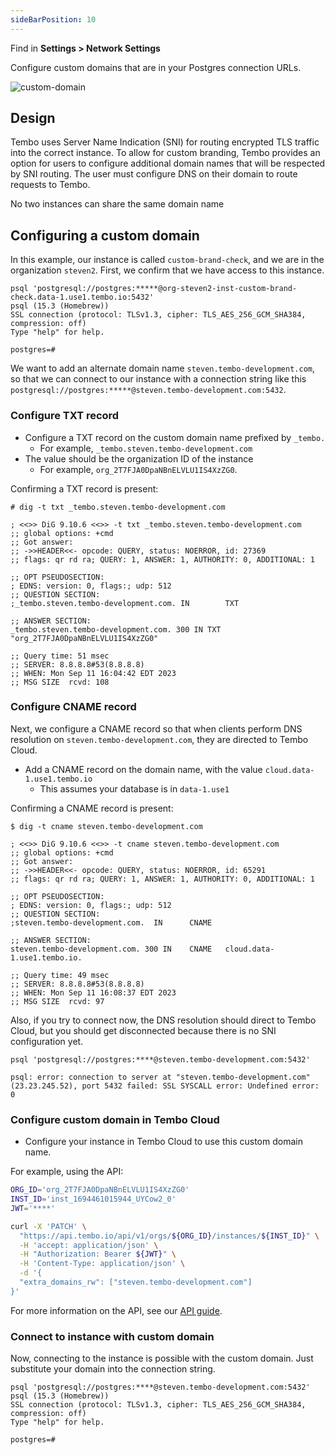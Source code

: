 ```yaml
---
sideBarPosition: 10
---
```



Find in **Settings > Network Settings**

Configure custom domains that are in your Postgres connection URLs.

![custom-domain](./custom-domain.png)

## Design

Tembo uses Server Name Indication (SNI) for routing encrypted TLS traffic into the correct instance. To allow for custom branding, Tembo provides an option for users to configure additional domain names that will be respected by SNI routing. The user must configure DNS on their domain to route requests to Tembo.

<Callout variant='warning'>
	No two instances can share the same domain name
</Callout>

## Configuring a custom domain

In this example, our instance is called `custom-brand-check`, and we are in the organization `steven2`. First, we confirm that we have access to this instance.

```
psql 'postgresql://postgres:*****@org-steven2-inst-custom-brand-check.data-1.use1.tembo.io:5432'
psql (15.3 (Homebrew))
SSL connection (protocol: TLSv1.3, cipher: TLS_AES_256_GCM_SHA384, compression: off)
Type "help" for help.

postgres=#
```

We want to add an alternate domain name `steven.tembo-development.com`, so that we can connect to our instance with a connection string like this `postgresql://postgres:*****@steven.tembo-development.com:5432`.

### Configure TXT record

-   Configure a TXT record on the custom domain name prefixed by `_tembo.`
    -   For example, `_tembo.steven.tembo-development.com`
-   The value should be the organization ID of the instance
    -   For example, `org_2T7FJA0DpaNBnELVLU1IS4XzZG0`.

Confirming a TXT record is present:

```console
# dig -t txt _tembo.steven.tembo-development.com

; <<>> DiG 9.10.6 <<>> -t txt _tembo.steven.tembo-development.com
;; global options: +cmd
;; Got answer:
;; ->>HEADER<<- opcode: QUERY, status: NOERROR, id: 27369
;; flags: qr rd ra; QUERY: 1, ANSWER: 1, AUTHORITY: 0, ADDITIONAL: 1

;; OPT PSEUDOSECTION:
; EDNS: version: 0, flags:; udp: 512
;; QUESTION SECTION:
;_tembo.steven.tembo-development.com. IN        TXT

;; ANSWER SECTION:
_tembo.steven.tembo-development.com. 300 IN TXT "org_2T7FJA0DpaNBnELVLU1IS4XzZG0"

;; Query time: 51 msec
;; SERVER: 8.8.8.8#53(8.8.8.8)
;; WHEN: Mon Sep 11 16:04:42 EDT 2023
;; MSG SIZE  rcvd: 108
```

### Configure CNAME record

Next, we configure a CNAME record so that when clients perform DNS resolution on `steven.tembo-development.com`, they are directed to Tembo Cloud.

-   Add a CNAME record on the domain name, with the value `cloud.data-1.use1.tembo.io`
    -   This assumes your database is in `data-1.use1`

Confirming a CNAME record is present:

```console
$ dig -t cname steven.tembo-development.com

; <<>> DiG 9.10.6 <<>> -t cname steven.tembo-development.com
;; global options: +cmd
;; Got answer:
;; ->>HEADER<<- opcode: QUERY, status: NOERROR, id: 65291
;; flags: qr rd ra; QUERY: 1, ANSWER: 1, AUTHORITY: 0, ADDITIONAL: 1

;; OPT PSEUDOSECTION:
; EDNS: version: 0, flags:; udp: 512
;; QUESTION SECTION:
;steven.tembo-development.com.  IN      CNAME

;; ANSWER SECTION:
steven.tembo-development.com. 300 IN    CNAME   cloud.data-1.use1.tembo.io.

;; Query time: 49 msec
;; SERVER: 8.8.8.8#53(8.8.8.8)
;; WHEN: Mon Sep 11 16:08:37 EDT 2023
;; MSG SIZE  rcvd: 97
```

Also, if you try to connect now, the DNS resolution should direct to Tembo Cloud, but you should get disconnected because there is no SNI configuration yet.

```
psql 'postgresql://postgres:****@steven.tembo-development.com:5432'

psql: error: connection to server at "steven.tembo-development.com" (23.23.245.52), port 5432 failed: SSL SYSCALL error: Undefined error: 0
```

### Configure custom domain in Tembo Cloud

-   Configure your instance in Tembo Cloud to use this custom domain name.

For example, using the API:

```bash
ORG_ID='org_2T7FJA0DpaNBnELVLU1IS4XzZG0'
INST_ID='inst_1694461015944_UYCow2_0'
JWT='****'

curl -X 'PATCH' \
  "https://api.tembo.io/api/v1/orgs/${ORG_ID}/instances/${INST_ID}" \
  -H 'accept: application/json' \
  -H "Authorization: Bearer ${JWT}" \
  -H 'Content-Type: application/json' \
  -d '{
  "extra_domains_rw": ["steven.tembo-development.com"]
}'
```

For more information on the API, see our [API guide](/docs/development/api).

### Connect to instance with custom domain

Now, connecting to the instance is possible with the custom domain. Just substitute your domain into the connection string.

```
psql 'postgresql://postgres:****@steven.tembo-development.com:5432'
psql (15.3 (Homebrew))
SSL connection (protocol: TLSv1.3, cipher: TLS_AES_256_GCM_SHA384, compression: off)
Type "help" for help.

postgres=#
```
